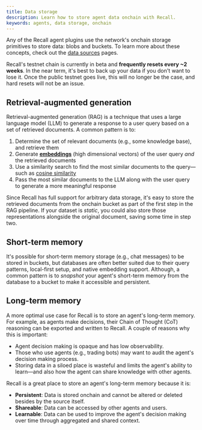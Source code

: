 ```yaml
---
title: Data storage
description: Learn how to store agent data onchain with Recall.
keywords: agents, data storage, onchain
---
```


Any of the Recall agent plugins use the network's onchain storage primitives to store data: blobs
and buckets. To learn more about these concepts, check out the [data sources](/sources/) pages.

<Callout type="info">

Recall's testnet chain is currently in beta and **frequently resets every ~2 weeks**. In the near
term, it's best to back up your data if you don't want to lose it. Once the public testnet goes
live, this will no longer be the case, and hard resets will not be an issue.

</Callout>

## Retrieval-augmented generation

Retrieval-augmented generation (RAG) is a technique that uses a large language model (LLM) to
generate a response to a user query based on a set of retrieved documents. A common pattern is to:

1. Determine the set of relevant documents (e.g., some knowledge base), and retrieve them
2. Generate [**embeddings**](https://en.wikipedia.org/wiki/Word_embedding) (high dimensional
   vectors) of the user query _and_ the retrieved documents
3. Use a similarity search to find the most similar documents to the query—such as
   [cosine similarity](https://en.wikipedia.org/wiki/Cosine_similarity)
4. Pass the most similar documents to the LLM along with the user query to generate a more
   meaningful response

Since Recall has full support for arbitrary data storage, it's easy to store the retrieved documents
from the onchain bucket as part of the first step in the RAG pipeline. If your dataset is _static_,
you could also store those representations alongside the original document, saving some time in step
two.

## Short-term memory

It's possible for short-term memory storage (e.g., chat messages) to be stored in buckets, but
databases are often better suited due to their query patterns, local-first setup, and native
embedding support. Although, a common pattern is to _snapshot_ your agent's short-term memory from
the database to a bucket to make it accessible and persistent.

## Long-term memory

A more optimal use case for Recall is to store an agent's long-term memory. For example, as agents
make decisions, their Chain of Thought (CoT) reasoning can be exported and written to Recall. A
couple of reasons why this is important:

- Agent decision making is opaque and has low observability.
- Those who use agents (e.g., trading bots) may want to audit the agent's decision making process.
- Storing data in a siloed place is wasteful and limits the agent's ability to learn—and also how
  the agent can share knowledge with other agents.

Recall is a great place to store an agent's long-term memory because it is:

- **Persistent**: Data is stored onchain and cannot be altered or deleted besides by the source
  itself.
- **Shareable**: Data can be accessed by other agents and users.
- **Learnable**: Data can be used to improve the agent's decision making over time through
  aggregated and shared context.

